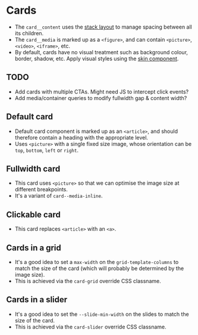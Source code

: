 
# Cards
- The `card__content` uses the [stack layout](/story/layout-stack--stack) to manage spacing between all its children.
- The `card__media` is marked up as a `<figure>`, and can contain `<picture>`, `<video>`, `<iframe>`, etc.
- By default, cards have no visual treatment such as background colour, border, shadow, etc. Apply visual styles using the [skin component](/story/components-skin--skin).

## TODO
- Add cards with multiple CTAs. Might need JS to intercept click events?
- Add media/container queries to modify fullwidth gap & content width?

## Default card
- Default card component is marked up as an `<article>`, and should therefore contain a heading with the appropriate level.
- Uses `<picture>` with a single fixed size image, whose orientation can be `top`, `bottom`, `left` or `right`.

<Preview>
    <Story id="components-cards--default-card" />
</Preview>

## Fullwidth card
- This card uses `<picture>` so that we can optimise the image size at different breakpoints.
- It's a variant of `card--media-inline`.

<Preview>
    <Story id="components-cards--fullwidth-card" />
</Preview>

## Clickable card
- This card replaces `<article>` with an `<a>`.

<Preview>
    <Story id="components-cards--clickable-card" />
</Preview>

## Cards in a grid
- It's a good idea to set a `max-width` on the `grid-template-columns` to match the size of the card (which will probably be determined by the image size).
- This is achieved via the `card-grid` override CSS classname.

<Preview>
    <Story id="components-cards--card-grid" />
</Preview>

## Cards in a slider
- It's a good idea to set the `--slide-min-width` on the slides to match the size of the card.
- This is achieved via the `card-slider` override CSS classname.

<Preview>
    <Story id="components-cards--card-slider" />
</Preview>
